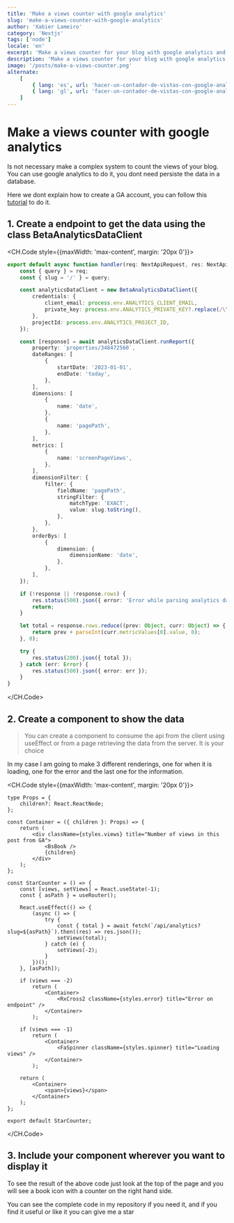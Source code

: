 ```yaml
---
title: 'Make a views counter with google analytics'
slug: 'make-a-views-counter-with-google-analytics'
author: 'Xabier Lameiro'
category: 'Nextjs'
tags: ['node']
locale: 'en'
excerpt: 'Make a views counter for your blog with google analytics and nextjs api routes. Using BetaAnalyticsDataClient from google analytics data api'
description: 'Make a views counter for your blog with google analytics and nextjs api routes. Using BetaAnalyticsDataClient from google analytics data api'
image: '/posts/make-a-views-counter.png'
alternate:
    [
        { lang: 'es', url: 'hacer-un-contador-de-vistas-con-google-analytics' },
        { lang: 'gl', url: 'facer-un-contador-de-vistas-con-google-analytics' },
    ]
---
```


# Make a views counter with google analytics

<Date date="01-10-2023" />

<GoogleAdsense slot="6172794554" horizontal />

Is not necessary make a complex system to count the views of your blog. You can use google analytics to do it, you dont need persiste the data in a database.

Here we dont explain how to create a GA account, you can follow this [tutorial](https://support.google.com/analytics/answer/1008015?hl=en 'GA link') to do it.

## 1. Create a endpoint to get the data using the class BetaAnalyticsDataClient

<CH.Code style={{maxWidth: 'max-content', margin: '20px 0'}}>

```ts .analytics.ts
export default async function handler(req: NextApiRequest, res: NextApiResponse<Data>) {
    const { query } = req;
    const { slug = '/' } = query;

    const analyticsDataClient = new BetaAnalyticsDataClient({
        credentials: {
            client_email: process.env.ANALYTICS_CLIENT_EMAIL,
            private_key: process.env.ANALYTICS_PRIVATE_KEY?.replace(/\\n/g, '\n'),
        },
        projectId: process.env.ANALYTICS_PROJECT_ID,
    });

    const [response] = await analyticsDataClient.runReport({
        property: `properties/348472560`,
        dateRanges: [
            {
                startDate: '2023-01-01',
                endDate: 'today',
            },
        ],
        dimensions: [
            {
                name: 'date',
            },
            {
                name: 'pagePath',
            },
        ],
        metrics: [
            {
                name: 'screenPageViews',
            },
        ],
        dimensionFilter: {
            filter: {
                fieldName: 'pagePath',
                stringFilter: {
                    matchType: 'EXACT',
                    value: slug.toString(),
                },
            },
        },
        orderBys: [
            {
                dimension: {
                    dimensionName: 'date',
                },
            },
        ],
    });

    if (!response || !response.rows) {
        res.status(500).json({ error: 'Error while parsing analytics data' });
        return;
    }

    let total = response.rows.reduce((prev: Object, curr: Object) => {
        return prev + parseInt(curr.metricValues[0].value, 0);
    }, 0);

    try {
        res.status(200).json({ total });
    } catch (err: Error) {
        res.status(500).json({ error: err });
    }
}
```

</CH.Code>

## 2. Create a component to show the data

> You can create a component to consume the api from the client using useEffect or from a page retrieving the data from the server. It is your choice

In my case I am going to make 3 different renderings, one for when it is loading, one for the error and the last one for the information.

<CH.Code style={{maxWidth: 'max-content', margin: '20px 0'}}>

```tsx ViewCounter.tsx mark=29,36,43
type Props = {
    children?: React.ReactNode;
};

const Container = ({ children }: Props) => {
    return (
        <div className={styles.views} title="Number of views in this post from GA">
            <BsBook />
            {children}
        </div>
    );
};

const StarCounter = () => {
    const [views, setViews] = React.useState(-1);
    const { asPath } = useRouter();

    React.useEffect(() => {
        (async () => {
            try {
                const { total } = await fetch(`/api/analytics?slug=${asPath}`).then((res) => res.json());
                setViews(total);
            } catch (e) {
                setViews(-2);
            }
        })();
    }, [asPath]);

    if (views === -2)
        return (
            <Container>
                <RxCross2 className={styles.error} title="Error on endpoint" />
            </Container>
        );

    if (views === -1)
        return (
            <Container>
                <FaSpinner className={styles.spinner} title="Loading views" />
            </Container>
        );

    return (
        <Container>
            <span>{views}</span>
        </Container>
    );
};

export default StarCounter;
```

</CH.Code>

## 3. Include your component wherever you want to display it

To see the result of the above code just look at the top of the page and you will see a book icon with a counter on the right hand side.

You can see the complete code in my repository if you need it, and if you find it useful or like it you can give me a star
